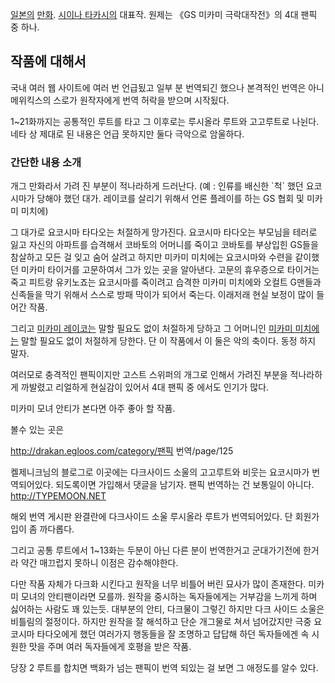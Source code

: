 [[일본]]의 [[만화]]. [[시이나 타카시]]의 대표작. 원제는 《GS 미카미 극락대작전》의 4대 팬픽 중 하나.

== 작품에 대해서 ==

국내 여러 웹 사이트에 여러 번 언급됬고 일부 분 번역되긴 했으나 본격적인 번역은 아니메위킥스의 스로가 원작자에게 번역 허락을 받으며 시작됬다.

1~21화까지는 공통적인 루트를 타고 그 이후로는 루시올라 루트와 고고루트로 나뉜다. 네타 상 제대로 된 내용은 언급 못하지만 둘다 극악으로 암울하다.

=== 간단한 내용 소개 ===

개그 만화라서 가려 진 부분이 적나라하게 드러난다.
(예 : 인류를 배신한 `척` 했던 요코시마가 당해야 했던 대가. 레이코를 살리기 위해서 언론 플레이를 하는 GS 협회 및 미카미 미치에)

그 대가로 요코시마 타다오는 처절하게 망가진다. 
요코시마 타다오는 부모님을 테러로 잃고 자신의 아파트를 습격해서 코바토의 어머니를 죽이고 코바토를 부상입힌 GS들을 참살하고 모든 걸 잊고 숨어 살려고 하지만 미카미 미치에는 요코시마와 수련을 같이했던 미카미 타이거를 고문하여서 그가 있는 곳을 알아낸다. 고문의 휴우증으로 타이거는 죽고 피트랑 유키노죠는 요코시마를 죽이려고 습격한 미카미 미치에와 오컬트 G맨들과 신족들을 막기 위해서 스스로 방패 막이가 되어서 죽는다. 이래저래 현실 보정이 많이 들어간 작품.

그리고 [[미카미 레이코]]는 말할 필요도 없이 처절하게 당하고 그 어머니인 [[미카미 미치에]]는 말할 필요도 없이 처절하게 당한다. 단 이 작품에서 이 둘은 악의 축이다. 동정 하지 말자.

여러모로 충격적인 팬픽이지만 고스트 스위퍼의 개그로 인해서 가려진 부분을 적나라하게 까발렸고 리얼하게 현실감이 있어서 4대 팬픽 중 에서도 인기가 많다.

미카미 모녀 안티가 본다면 아주 좋아 할 작품.

볼수 있는 곳은

http://drakan.egloos.com/category/팬픽 번역/page/125

켈제니크님의 블로그로 이곳에는 다크사이드 소울의 고고루트와 비웃는 요코시마가 번역되어있다. 되도록이면 가입해서 댓글을 남기자. 팬픽 번역하는 건 보통일이 아니다. 
http://TYPEMOON.NET

해외 번역 게시판 완결란에 다크사이드 소울 루시올라 루트가 번역되어있다. 단 회원가입이 좀 까다롭다.

그리고 공통 루트에서 1~13화는 두분이 아닌 다른 분이 번역한거고 군대가기전에 한거라 약간 매끄럽지 못하니 이점은 감수해야한다.

다만 작품 자체가 다크화 시킨다고 원작을 너무 비틀어 버린 묘사가 많이 존재한다. 미카미 모녀의 안티팬이라면 모를까. 원작을 중시하는 독자들에게는 거부감을 느끼게 하며 싫어하는 사람도 꽤 있는듯. 대부분의 안티, 다크물이 그렇긴 하지만 다크 사이드 소울은 비틀림의 절정이다.
하지만 원작을 잘 해석하고 단순 개그물로 쳐서 넘어갔지만 극중 요코시마 타다오에게 했던 여러가지 행동들을 잘 조명하고 답답해 하던 독자들에겐 속 시원한 맛을 주며 여러 독자들에게 호평을 받은 작품.

당장 2 루트를 합치면 백화가 넘는 팬픽이 번역 되있는 걸 보면 그 애정도를 알수 있다.
